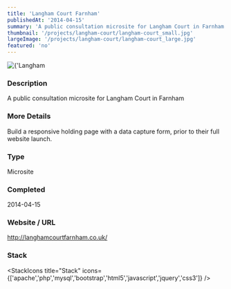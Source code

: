```yaml
---
title: 'Langham Court Farnham'
publishedAt: '2014-04-15'
summary: 'A public consultation microsite for Langham Court in Farnham'
thumbnail: '/projects/langham-court/langham-court_small.jpg'
largeImage: '/projects/langham-court/langham-court_large.jpg'
featured: 'no'
---
```


<div className="relative w-full h-[400px] sm:h-[600px] md:h-[760px] lg:h-[920px]">
  <Image
    alt={'Langham Court Farnham'}
    src={'/projects/langham-court/langham-court.jpg'}
    sizes="(max-width: 640px) 100%, 100%"
    fill={true}
    priority
    style={{
      objectFit: 'contain'
    }}
  />
</div>

### Description

A public consultation microsite for Langham Court in Farnham

### More Details

Build a responsive holding page with a data capture form, prior to their full website launch.

### Type

Microsite


### Completed
2014-04-15

### Website / URL
http://langhamcourtfarnham.co.uk/


### Stack

<StackIcons
  title="Stack"
  icons={['apache','php','mysql','bootstrap','html5','javascript','jquery','css3']}
  />
